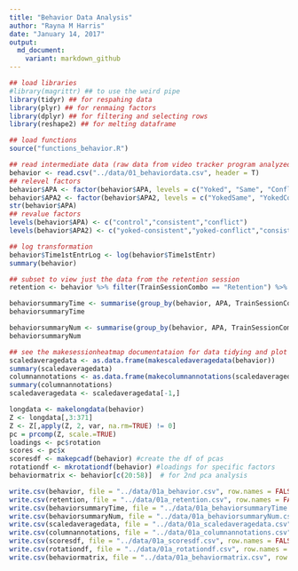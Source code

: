 ```yaml
---
title: "Behavior Data Analysis"
author: "Rayna M Harris"
date: "January 14, 2017"
output:
  md_document:
    variant: markdown_github
---
```


```r
## load libraries 
#library(magrittr) ## to use the weird pipe
library(tidyr) ## for respahing data
library(plyr) ## for renmaing factors
library(dplyr) ## for filtering and selecting rows
library(reshape2) ## for melting dataframe

## load functions 
source("functions_behavior.R")

```


```r
## read intermediate data (raw data from video tracker program analyzed in matlab)
behavior <- read.csv("../data/01_behaviordata.csv", header = T)
## relevel factors
behavior$APA <- factor(behavior$APA, levels = c("Yoked", "Same", "Conflict"))
behavior$APA2 <- factor(behavior$APA2, levels = c("YokedSame", "YokedConflict","Same", "Conflict"))
str(behavior$APA)
## revalue factors
levels(behavior$APA) <- c("control","consistent","conflict")
levels(behavior$APA2) <- c("yoked-consistent","yoked-conflict","consistent","conflict")

## log transformation 
behavior$Time1stEntrLog <- log(behavior$Time1stEntr) 
summary(behavior)
```

```r
## subset to view just the data from the retention session
retention <- behavior %>% filter(TrainSessionCombo == "Retention") %>%  droplevels() 
```

```r
behaviorsummaryTime <- summarise(group_by(behavior, APA, TrainSessionComboNum), m = mean(Time1stEntr), se = sd(Time1stEntr)/sqrt(length(Time1stEntr)))
behaviorsummaryTime

behaviorsummaryNum <- summarise(group_by(behavior, APA, TrainSessionComboNum), m = mean(NumEntrances), se = sd(NumEntrances)/sqrt(length(NumEntrances)))
behaviorsummaryNum
```




```r
## see the makesessionheatmap documentataion for data tidying and plot specifications
scaledaveragedata <- as.data.frame(makescaledaveragedata(behavior))
summary(scaledaveragedata)
columnannotations <- as.data.frame(makecolumnannotations(scaledaveragedata))
summary(columnannotations)
scaledaveragedata <- scaledaveragedata[-1,]
```


```r
longdata <- makelongdata(behavior)
Z <- longdata[,3:371]
Z <- Z[,apply(Z, 2, var, na.rm=TRUE) != 0]
pc = prcomp(Z, scale.=TRUE)
loadings <- pc$rotation
scores <- pc$x
scoresdf <- makepcadf(behavior) #create the df of pcas
rotationdf <- mkrotationdf(behavior) #loadings for specific factors
behaviormatrix <- behavior[c(20:58)]  # for 2nd pca analysis

```

```r
write.csv(behavior, file = "../data/01a_behavior.csv", row.names = FALSE)
write.csv(retention, file = "../data/01a_retention.csv", row.names = FALSE)
write.csv(behaviorsummaryTime, file = "../data/01a_behaviorsummaryTime.csv", row.names = FALSE)
write.csv(behaviorsummaryNum, file = "../data/01a_behaviorsummaryNum.csv", row.names = FALSE)
write.csv(scaledaveragedata, file = "../data/01a_scaledaveragedata.csv", row.names = TRUE)
write.csv(columnannotations, file = "../data/01a_columnannotations.csv", row.names = TRUE)
write.csv(scoresdf, file = "../data/01a_scoresdf.csv", row.names = FALSE)
write.csv(rotationdf, file = "../data/01a_rotationdf.csv", row.names = TRUE)
write.csv(behaviormatrix, file = "../data/01a_behaviormatrix.csv", row.names = TRUE)
```
